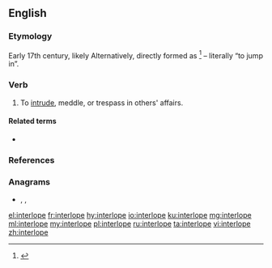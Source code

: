 ==English==

===Etymology===
Early 17th century, likely {{back-form|interloper|nocap=1|lang=en}} Alternatively, directly formed as {{prefix|inter|lope|t2=leap, jump|lang=en}}<ref>{{R:Online Etymology Dictionary}}</ref> – literally “to jump in”.

===Verb===
{{en-verb|interlop}}

# To [[intrude]], meddle, or trespass in others' affairs.

====Related terms====
* {{l|en|interloper}}

===References===
<references/>

===Anagrams===
* {{l|en|let one rip}}, {{l|en|repletion}}, {{l|en|terpineol}}

[[el:interlope]]
[[fr:interlope]]
[[hy:interlope]]
[[io:interlope]]
[[ku:interlope]]
[[mg:interlope]]
[[ml:interlope]]
[[my:interlope]]
[[pl:interlope]]
[[ru:interlope]]
[[ta:interlope]]
[[vi:interlope]]
[[zh:interlope]]